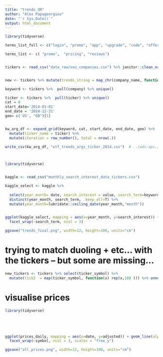 ```yaml
---
title: "trends_OR"
author: "Alex Papageorgiou"
date: "`r Sys.Date()`"
output: html_document
---
```


```r
library(tidyverse)
```


```r


terms_list_full <- c("login", "promo", "app", "upgrade", "code", "offer", "price", "pricing", "reviews", "demo", "discount", "coupon", "features", "trial", "buy",  "product launch", "download")

terms_list <- c( "promo",  "pricing", "reviews")


tickers <- read_csv("data_raw/seo_companies.csv") %>% janitor::clean_names()


new <- tickers %>% mutate(trends_string = map_chr(company_name, function(x) paste(x, terms_list, collapse = " + ")))

```


```r



keyword <- tickers %>%  pull(company) %>% unique()

ticker <- tickers %>%  pull(ticker) %>% unique()
cat = 0
start_date='2014-01-01'
end_date = '2024-12-31'
geo= c('US', "GB")[1]


kw_arg_df <- expand_grid(keyword, cat, start_date, end_date, geo) %>% 
  mutate(ticker_name = ticker) %>% 
  mutate(iteration = row_number(), total = nrow(.))

write_csv(kw_arg_df, "etf_trends_args_ticker_2014.csv")  # ../ads-api./args_df.csv




```




```r

library(tidyverse)


kaggle <- read_csv("monthly_search_interest_data_tickers.csv")

kaggle_select <- kaggle %>% 
  
  select(year_month= date, search_interest = value, search_term=keyword) %>% 
  distinct(year_month, search_term, .keep_all=T) %>% 
  mutate(year_month=lubridate::ceiling_date(year_month,"month")) 
  


```



```r


ggplot(kaggle_select, mapping = aes(x=year_month, y=search_interest)) + geom_line(alpha=0.3)+
  facet_wrap(~search_term, ncol = 3)

ggsave("trends_final.png", width=12, height=100, units="cm")


```

# trying to match duoling + etc... with the tickers -- but some are missing...

```r
new_tickers <- tickers %>% select(ticker_symbol) %>% 
  mutate(tick2  = map(ticker_symbol, function(x) rep(x,108 ))) %>% unnest() %>% select(ticker_symbol)


```


# visualise prices 

```r

library(tidyverse)





ggplot(prices_daily, mapping = aes(x=date, y=adjusted)) + geom_line(alpha=0.3)+
  facet_wrap(~symbol, ncol = 3, scales = "free_y") 

ggsave("all_prices.png", width=12, height=100, units="cm")


```


